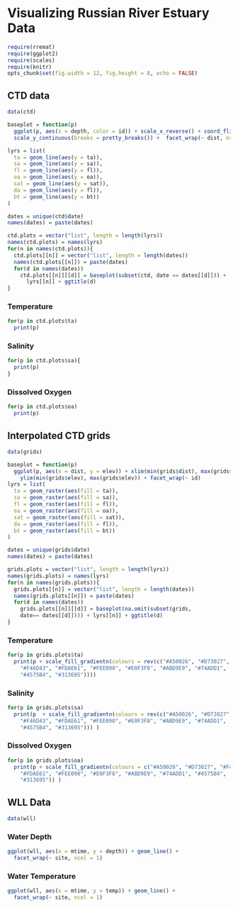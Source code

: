 # Visualizing Russian River Estuary Data

```{r include = FALSE}
require(rremat)
require(ggplot2)
require(scales)
require(knitr)
opts_chunk$set(fig.width = 12, fig.height = 8, echo = FALSE)
```

## CTD data

```{r plot-ctd}
data(ctd)

baseplot = function(p) 
  ggplot(p, aes(x = depth, color = id)) + scale_x_reverse() + coord_flip() +
  scale_y_continuous(breaks = pretty_breaks()) +  facet_wrap(~ dist, nrow = 1)

lyrs = list(
  ta = geom_line(aes(y = ta)),
  sa = geom_line(aes(y = sa)),
  fl = geom_line(aes(y = fl)),
  oa = geom_line(aes(y = oa)),
  sat = geom_line(aes(y = sat)),
  da = geom_line(aes(y = fl)),
  bt = geom_line(aes(y = bt))
)

dates = unique(ctd$date)
names(dates) = paste(dates)

ctd.plots = vector("list", length = length(lyrs))
names(ctd.plots) = names(lyrs)
for(n in names(ctd.plots)){
  ctd.plots[[n]] = vector("list", length = length(dates))
  names(ctd.plots[[n]]) = paste(dates)
  for(d in names(dates))
    ctd.plots[[n]][[d]] = baseplot(subset(ctd, date == dates[[d]])) + 
      lyrs[[n]] + ggtitle(d)
}
```

### Temperature

```{r plot-ctd-temp}
for(p in ctd.plots$ta)
  print(p)
```

### Salinity

```{r plot-ctd-sal}
for(p in ctd.plots$sa){
  print(p)
}
```

### Dissolved Oxygen

```{r plot-ctd-do}
for(p in ctd.plots$oa)
  print(p)
```

## Interpolated CTD grids

```{r plot-grids}
data(grids)

baseplot = function(p) 
  ggplot(p, aes(x = dist, y = elev)) + xlim(min(grids$dist), max(grids$dist)) +
    ylim(min(grids$elev), max(grids$elev)) + facet_wrap(~ id)
lyrs = list(
  ta = geom_raster(aes(fill = ta)),
  sa = geom_raster(aes(fill = sa)),
  fl = geom_raster(aes(fill = fl)),
  oa = geom_raster(aes(fill = oa)),
  sat = geom_raster(aes(fill = sat)),
  da = geom_raster(aes(fill = fl)),
  bt = geom_raster(aes(fill = bt))
)

dates = unique(grids$date)
names(dates) = paste(dates)

grids.plots = vector("list", length = length(lyrs))
names(grids.plots) = names(lyrs)
for(n in names(grids.plots)){
  grids.plots[[n]] = vector("list", length = length(dates))
  names(grids.plots[[n]]) = paste(dates)
  for(d in names(dates))
    grids.plots[[n]][[d]] = baseplot(na.omit(subset(grids, 
    date== dates[[d]]))) + lyrs[[n]] + ggtitle(d)
}
```

### Temperature

```{r plot-grids-temp}
for(p in grids.plots$ta)
  print(p + scale_fill_gradientn(colours = rev(c("#A50026", "#D73027", 
    "#F46D43", "#FDAE61", "#FEE090", "#E0F3F8", "#ABD9E9", "#74ADD1", 
    "#4575B4", "#313695"))))
```

### Salinity

```{r plot-grids-sal}
for(p in grids.plots$sa)
  print(p  + scale_fill_gradientn(colours = rev(c("#A50026", "#D73027", 
    "#F46D43", "#FDAE61", "#FEE090", "#E0F3F8", "#ABD9E9", "#74ADD1", 
    "#4575B4", "#313695"))) )
```

### Dissolved Oxygen

```{r plot-grids-do}
for(p in grids.plots$oa)
  print(p + scale_fill_gradientn(colours = c("#A50026", "#D73027", "#F46D43", 
    "#FDAE61", "#FEE090", "#E0F3F8", "#ABD9E9", "#74ADD1", "#4575B4", 
    "#313695")) )
```

## WLL Data

```{r plot-wll}
data(wll)
```

### Water Depth

```{r plot-wll-depth}
ggplot(wll, aes(x = mtime, y = depth)) + geom_line() + 
  facet_wrap(~ site, ncol = 1)
```

### Water Temperature

```{r plot-wll-temp}
ggplot(wll, aes(x = mtime, y = temp)) + geom_line() + 
  facet_wrap(~ site, ncol = 1)
```

